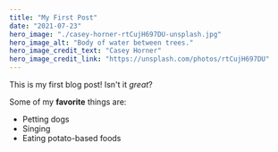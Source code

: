```yaml
---
title: "My First Post"
date: "2021-07-23"
hero_image: "./casey-horner-rtCujH697DU-unsplash.jpg"
hero_image_alt: "Body of water between trees."
hero_image_credit_text: "Casey Horner"
hero_image_credit_link: "https://unsplash.com/photos/rtCujH697DU"
---
```


This is my first blog post! Isn't it *great*?

Some of my **favorite** things are:

* Petting dogs
* Singing
* Eating potato-based foods